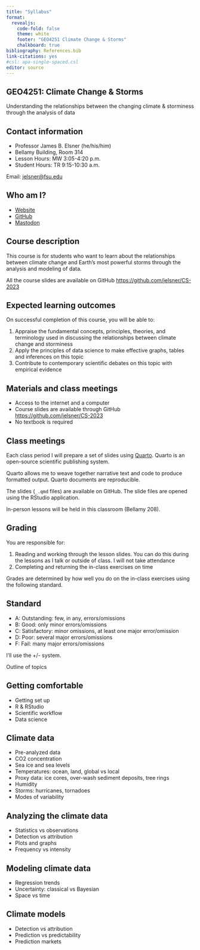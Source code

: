 ```yaml
---
title: "Syllabus"
format: 
  revealjs:
    code-fold: false
    theme: white
    footer: "GEO4251 Climate Change & Storms"
    chalkboard: true
bibliography: References.bib
link-citations: yes
#csl: apa-single-spaced.csl
editor: source
---
```


## GEO4251: Climate Change & Storms

Understanding the relationships between the changing climate & storminess through the analysis of data

## Contact information

-   Professor James B. Elsner (he/his/him)
-   Bellamy Building, Room 314
-   Lesson Hours: MW 3:05-4:20 p.m.
-   Student Hours: TR 9:15-10:30 a.m.

Email: [jelsner\@fsu.edu](mailto:jelsner@fsu.edu){.email}

## Who am I?

-   [Website](http://myweb.fsu.edu/jelsner/_site/)
-   [GitHub](https://github.com/jelsner/)
-   [Mastodon](@jelsner@fediscience.org)

## Course description

This course is for students who want to learn about the relationships between climate change and Earth's most powerful storms through the analysis and modeling of data.

All the course slides are available on GitHub <https://github.com/jelsner/CS-2023>

## Expected learning outcomes

On successful completion of this course, you will be able to:

1. Appraise the fundamental concepts, principles, theories, and terminology used in discussing the relationships between climate change and storminess
2. Apply the principles of data science to make effective graphs, tables and inferences on this topic
3. Contribute to contemporary scientific debates on this topic with empirical evidence

## Materials and class meetings {.unnumbered}

-   Access to the internet and a computer
-   Course slides are available through GitHub  <https://github.com/jelsner/CS-2023>
-   No textbook is required

## Class meetings

Each class period I will prepare a set of slides using [Quarto](https://quarto.org/). Quarto is an open-source scientific publishing system. 

Quarto allows me to weave together narrative text and code to produce formatted output. Quarto documents are reproducible.

The slides (`_.qmd` files) are available on GitHub. The slide files are opened using the RStudio application. 

In-person lessons will be held in this classroom (Bellamy 208).

## Grading

You are responsible for:

1.  Reading and working through the lesson slides. You can do this during the lessons as I talk or outside of class. I will not take attendance
2.  Completing and returning the in-class exercises on time

Grades are determined by how well you do on the in-class exercises using the following standard.

## Standard

-   A: Outstanding: few, in any, errors/omissions
-   B: Good: only minor errors/omissions
-   C: Satisfactory: minor omissions, at least one major error/omission
-   D: Poor: several major errors/omissions
-   F: Fail: many major errors/omissions

I'll use the +/- system.

Outline of topics

## Getting comfortable

-   Getting set up
-   R & RStudio
-   Scientific workflow
-   Data science

## Climate data

-   Pre-analyzed data
-   CO2 concentration
-   Sea ice and sea levels
-   Temperatures: ocean, land, global vs local
-   Proxy data: ice cores, over-wash sediment deposits, tree rings
-   Humidity
-   Storms: hurricanes, tornadoes
-   Modes of variability

## Analyzing the climate data

-   Statistics vs observations
-   Detection vs attribution
-   Plots and graphs
-   Frequency vs intensity

## Modeling climate data

-   Regression trends
-   Uncertainty: classical vs Bayesian
-   Space vs time

## Climate models

-   Detection vs attribution
-   Prediction vs predictability
-   Prediction markets